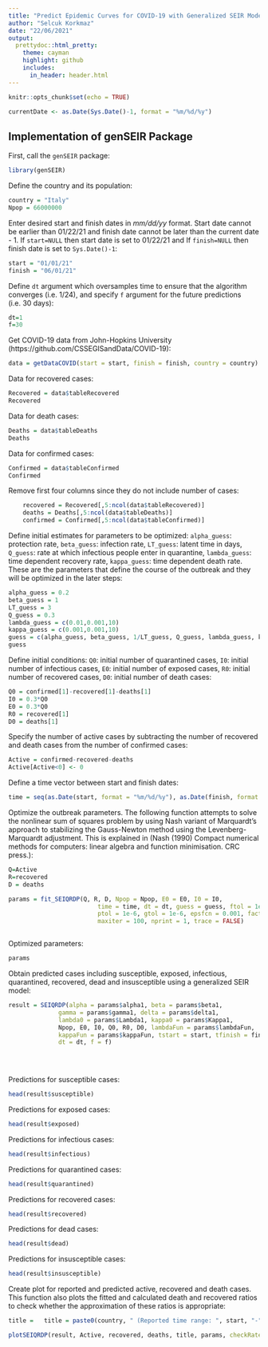 ```yaml
---
title: "Predict Epidemic Curves for COVID-19 with Generalized SEIR Modeling"
author: "Selcuk Korkmaz"
date: "22/06/2021"
output:
  prettydoc::html_pretty:
    theme: cayman
    highlight: github
    includes:
      in_header: header.html
---
```


```r
knitr::opts_chunk$set(echo = TRUE)
```

```r
currentDate <- as.Date(Sys.Date()-1, format = "%m/%d/%y")
```

## Implementation of genSEIR Package

First, call the `genSEIR` package:

```r
library(genSEIR)
```

Define the country and its population:

```r
country = "Italy"
Npop = 66000000 
```

Enter desired start and finish dates in *mm/dd/yy* format. Start date cannot be earlier than 01/22/21 and finish date cannot be later than the current date - 1. If `start=NULL` then start date is set to 01/22/21 and If `finish=NULL` then finish date is set to `Sys.Date()-1`:

```r
start = "01/01/21" 
finish = "06/01/21"
```

Define `dt` argument which oversamples time to ensure that the algorithm converges (i.e. 1/24), and specify `f` argument for the future predictions (i.e. 30 days):  

```r
dt=1
f=30
```

Get COVID-19 data from John-Hopkins University (https://github.com/CSSEGISandData/COVID-19):

```r
data = getDataCOVID(start = start, finish = finish, country = country)
```

Data for recovered cases:

```r
Recovered = data$tableRecovered
Recovered
```

Data for death cases:

```r
Deaths = data$tableDeaths
Deaths
```

Data for confirmed cases:

```r
Confirmed = data$tableConfirmed
Confirmed
```

Remove first four columns since they do not include number of cases:

```r
    recovered = Recovered[,5:ncol(data$tableRecovered)]
    deaths = Deaths[,5:ncol(data$tableDeaths)]
    confirmed = Confirmed[,5:ncol(data$tableConfirmed)]
```

Define initial estimates for parameters to be optimized: `alpha_guess`: protection rate, `beta_guess`: infection rate, `LT_guess`: latent time in days, `Q_guess`: rate at which infectious people enter in quarantine, `lambda_guess`: time dependent recovery rate, `kappa_guess`: time dependent death rate. These are the parameters that define the course of the outbreak and they will be optimized in the later steps:

```r
alpha_guess = 0.2
beta_guess = 1
LT_guess = 3
Q_guess = 0.3
lambda_guess = c(0.01,0.001,10)
kappa_guess = c(0.001,0.001,10)
guess = c(alpha_guess, beta_guess, 1/LT_guess, Q_guess, lambda_guess, kappa_guess)
guess
```

Define initial conditions: `Q0`: initial number of quarantined cases, `I0`: initial number of infectious cases, `E0`: initial number of exposed cases, `R0`: initial number of recovered cases, `D0`: initial number of death cases:

```r
Q0 = confirmed[1]-recovered[1]-deaths[1]
I0 = 0.3*Q0
E0 = 0.3*Q0
R0 = recovered[1]
D0 = deaths[1]
```
    
Specify the number of active cases by subtracting the number of recovered and death cases from the number of confirmed cases:

```r
Active = confirmed-recovered-deaths
Active[Active<0] <- 0 
```

Define a time vector between start and finish dates:

```r
time = seq(as.Date(start, format = "%m/%d/%y"), as.Date(finish, format = "%m/%d/%y"), by = "1 day")
```

Optimize the outbreak parameters. The following function attempts to solve the nonlinear sum of squares problem by using Nash variant of Marquardt's approach to stabilizing the Gauss-Newton method using the Levenberg-Marquardt adjustment. This is explained in (Nash (1990) Compact numerical methods for computers: linear algebra and function minimisation. CRC press.):

```r
Q=Active
R=recovered
D = deaths

params = fit_SEIQRDP(Q, R, D, Npop = Npop, E0 = E0, I0 = I0,
                         time = time, dt = dt, guess = guess, ftol = 1e-6,
                         ptol = 1e-6, gtol = 1e-6, epsfcn = 0.001, factor = 100, maxfev = 1000,
                         maxiter = 100, nprint = 1, trace = FALSE)



```

Optimized parameters:

```r

params

```

Obtain predicted cases including susceptible, exposed, infectious, quarantined, recovered, dead and insusceptible using a generalized SEIR model:

```r

result = SEIQRDP(alpha = params$alpha1, beta = params$beta1,
              gamma = params$gamma1, delta = params$delta1,
              lambda0 = params$Lambda1, kappa0 = params$Kappa1,
              Npop, E0, I0, Q0, R0, D0, lambdaFun = params$lambdaFun,
              kappaFun = params$kappaFun, tstart = start, tfinish = finish,
              dt = dt, f = f)
    

  
```

Predictions for susceptible cases:

```r

head(result$susceptible)

```

Predictions for exposed cases:

```r

head(result$exposed)

```

Predictions for infectious cases:

```r

head(result$infectious)

```

Predictions for quarantined cases:

```r

head(result$quarantined)

```

Predictions for recovered cases:

```r

head(result$recovered)

```

Predictions for dead cases:

```r

head(result$dead)

```

Predictions for insusceptible cases:

```r

head(result$insusceptible)

```

Create plot for reported and predicted active, recovered and death cases. This function also plots the fitted and calculated death and recovered ratios to check whether the approximation of these ratios is appropriate:

```r
title =   title = paste0(country, " (Reported time range: ", start, "-", finish, "). Future predictions: ",f, " days.")

plotSEIQRDP(result, Active, recovered, deaths, title, params, checkRates = TRUE)
```


